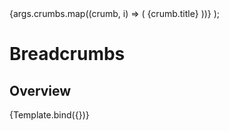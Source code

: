 

<Meta title="Patterns/Navigation/Breadcrumbs" component={Breadcrumbs} />

  <Breadcrumbs>
    {args.crumbs.map((crumb, i) => (
      <BreadcrumbItem key={i}>
        <BreadcrumbLink href={crumb?.href}>{crumb.title}</BreadcrumbLink>
      </BreadcrumbItem>
    ))}
  </Breadcrumbs>
);

# Breadcrumbs

## Overview

<Canvas>
  <Story
    name="Breadcrumbs"
    args={{
      crumbs: [
        { title: 'VW', href: '#' },
        { title: 'Golf', href: '##' },
        { title: 'VW GOLF 2.0 TSI GTI DSG Performance' },
      ],
    }}
  >
    {Template.bind({})}
  </Story>
</Canvas>
